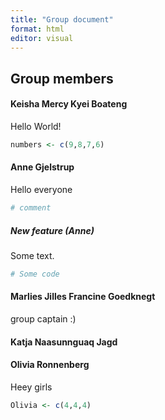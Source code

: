 ```yaml
---
title: "Group document"
format: html
editor: visual
---
```


## Group members

#### Keisha Mercy Kyei Boateng

Hello World!

```r
numbers <- c(9,8,7,6)
```

#### Anne Gjelstrup

Hello everyone

```r
# comment

```

##### New feature (Anne)

Some text.
```r

# Some code

```


#### Marlies Jilles Francine Goedknegt

group captain :)

#### Katja Naasunnguaq Jagd

#### Olivia Ronnenberg

Heey girls

```r
Olivia <- c(4,4,4)
```
